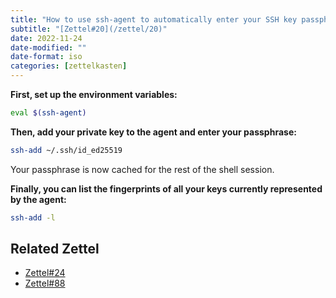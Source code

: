 ```yaml
---
title: "How to use ssh-agent to automatically enter your SSH key passphrase"
subtitle: "[Zettel#20](/zettel/20)"
date: 2022-11-24
date-modified: ""
date-format: iso
categories: [zettelkasten]
---
```

**First, set up the environment variables:**

```bash
eval $(ssh-agent)
```

**Then, add your private key to the agent and enter your passphrase:**

```bash
ssh-add ~/.ssh/id_ed25519
```

Your passphrase is now cached for the rest of the shell session.

**Finally, you can list the fingerprints of all your keys currently represented by the agent:**

```bash
ssh-add -l
```

## Related Zettel

* [Zettel#24](/zettel/24)
* [Zettel#88](/zettel/88)
